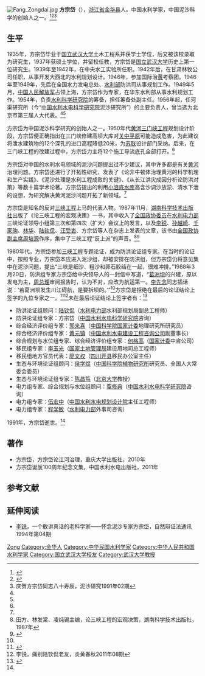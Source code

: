 [[File:Fang_Zongdai.jpg|thumb]]
'''方宗岱'''（{{bd|1911年|6月18日|1991年|11月28日}}），[[浙江省|浙江省]][[金华县|金华县]]人。中国水利学家，中国泥沙科学的创始人之一。<ref name=hhw>{{Cite web |url=http://www.yellowriver.gov.cn/hhwh/lszl/rw/jxdzhrw/201108/t20110811_81871.html |title=方宗岱，黄河网，2011年08月11日 |access-date=2013年5月11日 |archive-url=https://web.archive.org/web/20170816015758/http://www.yellowriver.gov.cn/hhwh/lszl/rw/jxdzhrw/201108/t20110811_81871.html |archive-date=2017年8月16日 |dead-url=yes }}</ref><ref name=zgsl>{{Cite web |url=http://www.iwhr.com/zgskyww/IWHENEWS/webinfo/2011/06/1311234315680769.htm |title=纪念方宗岱先生诞辰100周年座谈会隆重举行，中国水利水电科学研究院，2011-07-27 |accessdate=2013-05-11 |archive-date=2017-08-16 |archive-url=https://web.archive.org/web/20170816002923/http://www.iwhr.com/zgskyww/IWHENEWS/webinfo/2011/06/1311234315680769.htm |dead-url=no }}</ref><ref name=nish>庆贺方宗岱同志八十寿辰，泥沙研究1991年02期</ref>

==生平==
1935年，方宗岱毕业于[[国立武汉大学|国立武汉大学]]土木工程系并获学士学位，后又被该校录取为研究生，1937年获硕士学位，并留校任教，方宗岱是[[国立武汉大学|国立武汉大学]]历史上第一位研究生。1939年至1942年，在中央水工实验所任职。1942年后，在甘肃林牧公司任职，从事开发大西北的水利规划设计。1946年，参加国际治[[黄河|黄]]考察团。1946年至1949年，先后在全国水力发电总处、[[中华民国水利部|水利部]]防洪司从事规划工作。1949年5月，[[中国人民解放军|中国人民解放军]]占领上海，方宗岱作为专家，在华东水利部从事水利规划工作。1954年，负责[[中国水利水电科学研究院|水利科学研究院]]的筹备，担任筹备处副主任。1956年起，任河渠研究所（今“[[中国水利水电科学研究院|中国水利水电科学研究院]]泥沙研究所”）的主要负责人，曾当选为北京市第三届人大代表。<ref name=hhw/><ref name=nish/>

方宗岱为中国泥沙科学研究的创始人之一。1950年代[[黄河|黄河]][[三门峡水利枢纽工程|三门峡工程]]规划设计阶段，方宗岱便正确指出在三门峡修建高坝大库对[[关中平原|关中平原]]可能造成危害，为此建议将泄水建筑物的12个深孔的进口高程降低20米，为[[苏联|苏联]]设计部门采纳。后来，在三门峡工程的改建过程中，方宗岱力主将12个施工导流底孔全部打开。<ref name=hhw/>

方宗岱对中国的水利水电领域的泥沙问题提出过不少建议，其中许多都是有关[[黄河|黄河]]治理问题。方宗岱还进行了开拓性研究，发表了《论非牛顿体治理黄河的科学机理和生产实践》、《泥沙处理是水利工程成败的关键》、《从长江洪灾成因分析论防洪对策》等数十篇学术论著。方宗岱提出的利用[[小浪底水库|小浪底水库]]高含沙调沙放淤、清水下泄的设想，为研究解决黄河泥沙问题开拓了新领域。<ref name=hhw/>

方宗岱是知名的反对[[三峡工程|三峡工程]]上马的代表人物。1987年11月，[[湖南科学技术出版社|湖南科学技术出版社]]出版了《论三峡工程的宏观决策》一书，其中收入了[[全国政协委员|全国政协委员]]在[[中华人民共和国水利电力部|水利电力部]]三峡论证领导小组第三次和第四次（扩大）会议上的发言，以及[[李锐|李锐]]、[[孙越崎|孙越崎]]、[[千家驹|千家驹]]、[[林华_(1913年)|林华]]、[[陆钦侃|陆钦侃]]、[[汪受衷|汪受衷]]、方宗岱等人在杂志上发表的文章，该书由[[全国政协副主席|全国政协副主席]][[周培源|周培源]]作序，集中了三峡工程“反上派”的声音。<ref>田方、林发棠、凌纯锡主编，论三峡工程的宏观决策，湖南科学技术出版社，1987年</ref><ref name=asx>{{Cite web |url=http://www.aisixiang.com/data/4409.html |title=刘继明：三峡论争与中国科技知识分子的人文情怀，爱思想，2004-10-23 |accessdate=2013-05-11 |archive-date=2012-07-08 |archive-url=https://web.archive.org/web/20120708044136/http://aisixiang.com/data/4409.html |dead-url=no }}</ref>

1980年代，方宗岱参加[[三峡工程|三峡工程]]专题论证，成为防洪论证组专家。在当时的论证中，按照专业，方宗岱本应进入泥沙组，却被安排在防洪组，但方宗岱仍将意见集中在泥沙问题，提出“三峡是细沙、粗沙和卵石胶结在一起，很难冲排。”1988年3月20日，防洪组专家方宗岱给中央领导人的一封信中写道，“[[葛洲坝工程|葛洲坝]]的兴建，原以发电为主，[[周恩来|周总理]]审阅报告时，认为不对，应改为航运第一。[[李先念|李先念]]同志插话说：‘若葛洲坝发生川江碍航，是要拆坝的。’”<ref name=fhw/>方宗岱是拒绝在最后的论证结论上签字的九位专家之一。<ref name=czx>{{cite web|url=http://www.zhuanxing.cn/html/dam/80.html|title=陆钦侃|publisher=传知行社会经济研究所|date=2011-05-27|deadurl=yes|archiveurl=https://web.archive.org/web/20130411200718/http://www.zhuanxing.cn/html/dam/80.html|archivedate=2013-04-11}}</ref><ref>李锐，痛别陆钦侃老友，炎黄春秋2011年08期</ref>未在最后论证结论上签字者有：<ref name=fhw>{{Cite web |url=http://news.ifeng.com/mainland/detail_2011_05/24/6586565_0.shtml |title=三峡工程论证20年闪回 9位专家拒绝签字，凤凰网，2011年05月24日 |accessdate=2013年5月11日 |archive-date=2011年8月30日 |archive-url=https://web.archive.org/web/20110830180216/http://news.ifeng.com/mainland/detail_2011_05/24/6586565_0.shtml |dead-url=no }}</ref>
*防洪论证组顾问：[[陆钦侃|陆钦侃]]（[[中华人民共和国水利电力部|水利电力部]]水利部规划局副总工程师）
*防洪论证组专家：方宗岱（[[中国水利水电科学研究院|中国水利水电科学研究院]]咨询）
*综合经济评价组专家：[[郭来喜|郭来喜]]（[[中国科学院|中国科学院]][[国家计委|国家计委]]地理研究所研究员）
*综合经济评价组专家：[[黄元镇|黄元镇]]（[[中国水利水电建设工程咨询公司|中国水利水电建设工程咨询公司]]副董事长）
*综合规划与水位组专家、综合经济评价组专家：[[何格高|何格高]]（[[国家计委|国家计委]]中咨公司）
*移民组专家：[[李玉光_(国家土地管理局)|李玉光]]（[[国家土地管理局|国家土地管理局]]建设用地司总工程师）
*移民组地方官员代表：[[廖文权|廖文权]]（[[四川|四川]][[开县|开县]]移民办公室主任）
*生态与环境论证组顾问：[[侯学煜|侯学煜]]（[[中国科学院植物研究所|中国科学院植物研究所]]研究员、全国人大常委会委员）
*生态与环境论证组专家：[[陈昌笃|陈昌笃]]（[[北京大学|北京大学]]教授）
*电力组专家、综合规划与水位组顾问：[[覃修典|覃修典]]（[[中国水利水电科学研究院|中国水利水电科学研究院]]咨询）
*电力组专家：[[伍宏中|伍宏中]]（[[中国水利水电规划设计院|中国水利水电规划设计院]]主任工程师）
*电力组专家：[[程学敏|程学敏]]（[[中华人民共和国水利电力部|水利电力部]]外事司咨询）

1991年，方宗岱逝世。<ref name=hhw/>

==著作==
*方宗岱，方宗岱论江河治理，重庆大学出版社，2010年
*方宗岱诞辰100周年纪念文集，中国水利水电出版社，2011年

==参考文献==
{{reflist}}

==延伸阅读==
*[[李锐|李锐]]，一个敢讲真话的老科学家——怀念泥沙专家方宗岱，自然辩证法通讯1994年第04期 

{{normdaten}}
{{DEFAULTSORT:Fang zongdai}}
[[Category:方姓|Zong]]
[[Category:金华人|Category:金华人]]
[[Category:中华民国水利学家|Category:中华民国水利学家]]
[[Category:中华人民共和国水利学家|Category:中华人民共和国水利学家]]
[[Category:国立武汉大学校友|Category:国立武汉大学校友]]
[[Category:武汉大学教授|Category:武汉大学教授]]